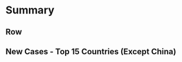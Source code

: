 Summary
===================================== 

Row 
-----------------------------------------------------------------------

## New Cases - Top 15 Countries (Except China)

```r

```

